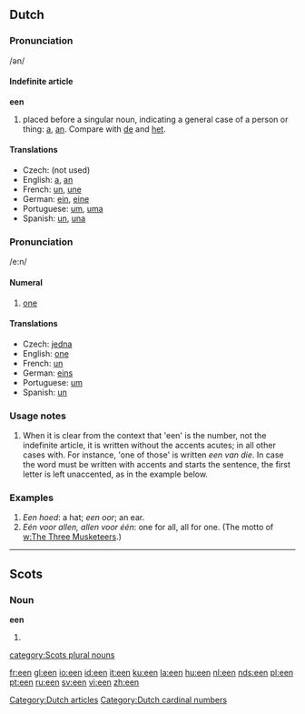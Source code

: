 {{see|één}}

==Dutch==
[[Category:Dutch articles]]
[[Category:Dutch cardinal numbers]]
===Pronunciation===
/ən/

====Indefinite article====
'''een''' 

# placed before a singular noun, indicating a general case of a person or thing: [[a]], [[an]]. Compare with [[de]] and [[het]].

====Translations====

{{top}}
*Czech: (not used)
*English: [[a]], [[an]]
*French: [[un]], [[une]]
*German: [[ein]], [[eine]]
*Portuguese: [[um]], [[uma]]
*Spanish: [[un]], [[una]]
{{bottom}}

===Pronunciation===
/e:n/

====Numeral====

# [[one]]

==== Translations ====

{{top}}
*Czech: [[jedna]]
*English: [[one]]
*French: [[un]]
*German: [[eins]]
*Portuguese: [[um]]
*Spanish: [[un]]
{{bottom}}

===Usage notes===
# When it is clear from the context that 'een' is the number, not the indefinite article, it is written without the accents acutes; in all other cases with. For instance, 'one of those' is written ''een van die''. In case the word must be written with accents and starts the sentence, the first letter is left unaccented, as in the example below.

=== Examples === 

# ''Een hoed'': a hat; ''een oor''; an ear.
# ''Eén voor allen, allen voor één'': one for all, all for one. (The motto of [[w:The Three Musketeers]].)

----

==Scots==
===Noun===
'''een'''
# {{plural of|[[ee]]}}

[[category:Scots plural nouns]]

[[fr:een]]
[[gl:een]]
[[io:een]]
[[id:een]]
[[it:een]]
[[ku:een]]
[[la:een]]
[[hu:een]]
[[nl:een]]
[[nds:een]]
[[pl:een]]
[[pt:een]]
[[ru:een]]
[[sv:een]]
[[vi:een]]
[[zh:een]]